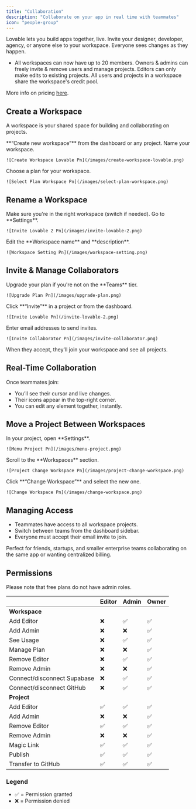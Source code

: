 ```yaml
---
title: "Collaboration"
description: "Collaborate on your app in real time with teammates"
icon: "people-group"
---
```


Lovable lets you build apps together, live. Invite your designer, developer, agency, or anyone else to your workspace. Everyone sees changes as they happen.

- All workspaces can now have up to 20 members. Owners & admins can freely invite & remove users and manage projects. Editors can only make edits to existing projects. All users and projects in a workspace share the workspace's credit pool. 

More info on pricing [here](https://docs.lovable.dev/user-guides/messaging-limits).

## Create a Workspace

A workspace is your shared space for building and collaborating on projects.

<Steps>
  <Step title="Step 1">
    **“Create new workspace”** from the dashboard or any project.
  </Step>
  <Step title="Step 2">
    Name your workspace.

    ![Create Workspace Lovable Pn](/images/create-workspace-lovable.png)
  </Step>
  <Step title="Step 3">
    Choose a plan for your workspace.

    ![Select Plan Workspace Pn](/images/select-plan-workspace.png)
  </Step>
</Steps>

## Rename a Workspace

<Steps>
  <Step title="Step 1">
    Make sure you're in the right workspace (switch if needed).
  </Step>
  <Step title="Step 2">
    Go to **Settings**.

    ![Invite Lovable 2 Pn](/images/invite-lovable-2.png)
  </Step>
  <Step title="Step 3">
    Edit the **Workspace name** and **description**.

    ![Workspace Setting Pn](/images/workspace-setting.png)
  </Step>
</Steps>

## Invite & Manage Collaborators

<Steps>
  <Step title="Step 1">
    Upgrade your plan if you're not on the **Teams** tier.

    ![Upgrade Plan Pn](/images/upgrade-plan.png)
  </Step>
  <Step title="Step 2">
    Click **“Invite”** in a project or from the dashboard.

    ![Invite Lovable Pn](/invite-lovable-2.png)
  </Step>
  <Step title="Step 3">
    Enter email addresses to send invites.

    ![Invite Collaborator Pn](/images/invite-collaborator.png)
  </Step>
  <Step title="Step 4">
    When they accept, they'll join your workspace and see all projects.
  </Step>
</Steps>

## Real-Time Collaboration

Once teammates join:

- You’ll see their cursor and live changes.
- Their icons appear in the top-right corner.
- You can edit any element together, instantly.

## Move a Project Between Workspaces

<Steps>
  <Step title="Step 1">
    In your project, open **Settings**.

    ![Menu Project Pn](/images/menu-project.png)
  </Step>
  <Step title="Step 2">
    Scroll to the **Workspaces** section.

    ![Project Change Workspace Pn](/images/project-change-workspace.png)
  </Step>
  <Step title="Step 3">
    Click **“Change Workspace”** and select the new one.

    ![Change Workspace Pn](/images/change-workspace.png)
  </Step>
</Steps>

## Managing Access

- Teammates have access to all workspace projects.
- Switch between teams from the dashboard sidebar.
- Everyone must accept their email invite to join.

Perfect for friends, startups, and smaller enterprise teams collaborating on the same app or wanting centralized billing.


## Permissions

Please note that free plans do not have admin roles.

|                                | **Editor** | **Admin** | **Owner** |
|--------------------------------|------------|-----------|-----------|
| **Workspace**                  |            |           |           |
| Add Editor                     | ❌         | ✅        | ✅        |
| Add Admin                      | ❌         | ❌        | ✅        |
| See Usage                      | ❌         | ✅        | ✅        |
| Manage Plan                    | ❌         | ❌        | ✅        |
| Remove Editor                  | ❌         | ✅        | ✅        |
| Remove Admin                   | ❌         | ❌        | ✅        |
| Connect/disconnect Supabase   | ❌         | ✅        | ✅        |
| Connect/disconnect GitHub     | ❌         | ✅        | ✅        |
| **Project**                    |            |           |           |
| Add Editor                     | ✅         | ✅        | ✅        |
| Add Admin                      | ❌         | ❌        | ✅        |
| Remove Editor                  | ✅         | ✅        | ✅        |
| Remove Admin                   | ❌         | ❌        | ✅        |
| Magic Link                     | ✅         | ✅        | ✅        |
| Publish                        | ✅         | ✅        | ✅        |
| Transfer to GitHub             | ✅          | ✅        | ✅        |

### Legend
- ✅ = Permission granted  
- ❌ = Permission denied
